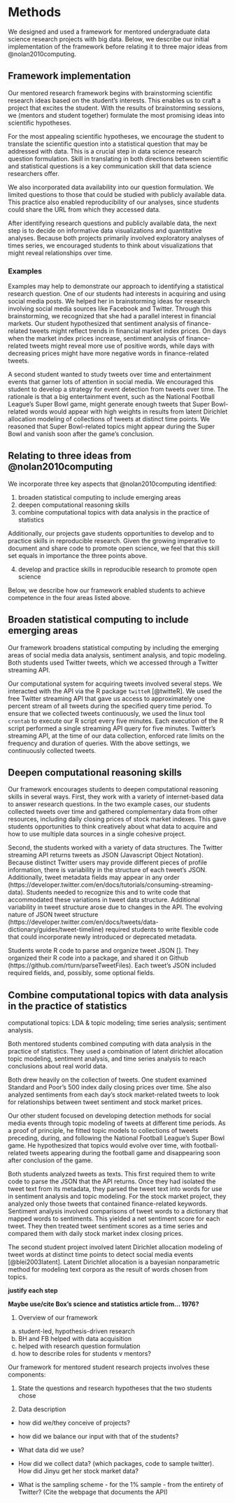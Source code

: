 # Methods

We designed and used a framework for mentored undergraduate data science research 
projects with big data. Below, we describe our initial implementation of the framework before relating 
it to three major ideas from @nolan2010computing. 

## Framework implementation


Our mentored research framework begins with brainstorming scientific research ideas 
based on the student's interests. This enables us to craft a project that excites the 
student. With the results of brainstorming sessions, we (mentors and student together) 
formulate the most promising ideas into scientific hypotheses. 

For the most appealing scientific 
hypotheses, we encourage the student to translate the scientific question into a 
statistical question that may be addressed with data. This is a crucial step in 
data science research question formulation. Skill in translating in both directions between 
scientific and statistical questions is a key communication skill that data science 
researchers offer.

We also incorporated data availability into our question formulation. We limited questions to those 
that could be studied with publicly available data. This practice also enabled reproducibility of
our analyses, since students could share the URL from which they accessed data.

After identifying research questions and publicly available data, 
the next step is to decide on informative data visualizations and quantitative analyses. Because 
both projects primarily involved exploratory analyses of times series, 
we encouraged students to think about
visualizations that might reveal relationships over time.


### Examples

Examples may help to demonstrate our approach to identifying a statistical research 
question. One of our students had interests in acquiring and using social media posts. 
We helped her in brainstorming ideas for research involving social media sources like Facebook 
and Twitter. Through this brainstorming, we recognized that she had a parallel interest 
in financial markets. Our student hypothesized that sentiment analysis of finance-related tweets 
might reflect trends in financial market index prices. On days when the market index
prices increase, sentiment analysis of finance-related tweets might reveal more use of 
positive words, while days with decreasing prices might have more negative words 
in finance-related tweets.

A second student wanted to study tweets over time and entertainment events that 
garner lots of attention in social media. We encouraged this student to develop a 
strategy for event detection from tweets over time. The rationale is that 
a big entertainment event, such as the National Football League's Super Bowl game, 
might generate enough tweets that Super Bowl-related words would appear with high 
weights in results from latent Dirichlet allocation modeling of collections of tweets 
at distinct time points. We reasoned that Super Bowl-related topics might appear during 
the Super Bowl and vanish soon after the game's conclusion.



## Relating to three ideas from @nolan2010computing

We incorporate three key aspects that @nolan2010computing identified: 

1. broaden statistical computing to include emerging areas
1. deepen computational reasoning skills
1. combine computational topics with data analysis in the practice of statistics

Additionally, our projects gave students opportunities to develop and to practice skills in reproducible 
research. Given the growing imperative to document and share code to promote open science, we feel that 
this skill set equals in importance the three points above.

4. develop and practice skills in reproducible research to promote open science

Below, we describe how our framework enabled students to achieve competence in the four areas listed 
above.

## Broaden statistical computing to include emerging areas

Our framework broadens statistical computing by including the emerging areas of
social media data analysis, sentiment analysis, and topic modeling. 
Both students used Twitter tweets, which we accessed through a Twitter 
streaming API. 

Our computational system for acquiring tweets involved several steps. We interacted 
with the API via the R package `twitteR` [@twitteR]. We used the free Twitter streaming 
API that gave us access to approximately one percent stream of all tweets during the 
specified query time period. To ensure that we collected tweets continuously, we used 
the linux tool `crontab` to execute our R script every five minutes. Each execution of 
the R script performed a single streaming API query for five minutes. Twitter's 
streaming API, at the time of our data collection, enforced rate limits on the 
frequency and duration of queries. With the above settings, we continuously collected 
tweets. 





## Deepen computational reasoning skills

Our framework encourages students to deepen 
computational reasoning skills in several ways. First, they work with a variety of 
internet-based data to answer research questions. In the two example cases, our 
students collected tweets over time and gathered complementary data from other 
resources, including daily closing prices of stock market indexes. This gave students 
opportunities to think creatively about what data to acquire and how to use multiple 
data sources in a single cohesive project. 

Second, the students worked with a variety of data structures. 
The Twitter streaming 
API returns tweets as JSON (Javascript Object Notation). Because 
distinct Twitter users may provide 
different pieces of profile information, there is variability in the structure of 
each tweet's JSON. 
Additionally, tweet metadata fields may appear in any order (https://developer.twitter.com/en/docs/tutorials/consuming-streaming-data). 
Students needed to recognize this and to write code that 
accommodated these variations in tweet data structure.
Additional variability in tweet structure arose due to changes in the API. 
The evolving nature of JSON tweet structure 
(https://developer.twitter.com/en/docs/tweets/data-dictionary/guides/tweet-timeline) 
required students to write flexible code that could incorporate newly introduced 
or deprecated metadata. 


Students wrote R code to parse and organize tweet JSON []. They organized their R code into a package, and shared it on Github (https://github.com/rturn/parseTweetFiles). 
Each tweet's JSON included required fields, and, possibly, some optional fields. 



## Combine computational topics with data analysis in the practice of statistics

computational topics: LDA & topic modeling; time series analysis; sentiment analysis.

Both mentored students combined computing with data analysis in 
the practice of statistics. 
They used a combination of latent dirichlet allocation topic 
modeling, sentiment analysis, and time series analysis to reach 
conclusions about real world data.

Both drew heavily on the collection of tweets. One student examined 
Standard and Poor's 500 index daily 
closing prices over time. She also analyzed sentiments 
from each day's stock market-related tweets 
to look for relationships between tweet sentiment and stock market prices. 


Our other student focused on developing detection methods for social media events through 
topic modeling of tweets at different time periods. As a proof of principle, he fitted topic 
models to collections of tweets preceding, during, and following the National Football 
League's Super Bowl game. He hypothesized that topics would evolve 
over time, with football-related tweets appearing during the football 
game and disappearing soon after conclusion of the game.

Both students analyzed tweets as texts. This first required them to write code to parse the JSON
that the API returns. Once they had isolated the tweet text from its metadata, they parsed the 
tweet text into words for use in sentiment analysis and topic modeling. 
For the stock market project, they analyzed only those tweets that contained finance-related 
keywords. Sentiment analysis involved comparisons of tweet words to a dictionary that mapped words to 
sentiments. This yielded a net sentiment score for each tweet. 
They then treated tweet sentiment scores as a time series and compared them with 
daily stock market index closing prices.

The second student project involved latent Dirichlet allocation modeling of
tweet words at distinct time points to detect social media events [@blei2003latent]. 
Latent Dirichlet allocation is a bayesian nonparametric method for modeling text corpora as the result 
of words chosen from topics. 











**justify each step**

**Maybe use/cite Box's science and statistics article from... 1976?**











1. Overview of our framework
  a. student-led, hypothesis-driven research
  b. BH and FB helped with data acquisition
  c. helped with research question formulation
  d. how to describe roles for students v mentors?

Our framework for mentored student research projects involves these components:

    


1. State the questions and research hypotheses that the two students chose
  
1. Data description


  





- how did we/they conceive of projects?




- how did we balance our input with that of the students?
- What data did we use?
- How did we collect data? (which packages, code to sample twitter). How did Jinyu get her stock market data? 
- What is the sampling scheme - for the 1% sample - from the entirety of Twitter? (Cite the webpage that documents the API)


